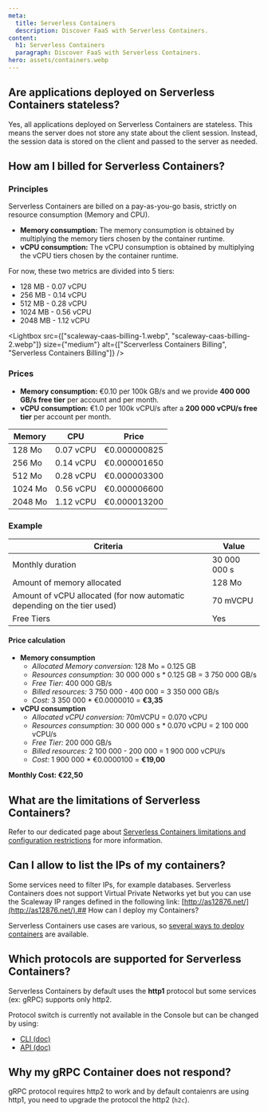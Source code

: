 ```yaml
---
meta:
  title: Serverless Containers
  description: Discover FaaS with Serverless Containers.
content:
  h1: Serverless Containers
  paragraph: Discover FaaS with Serverless Containers.
hero: assets/containers.webp
---
```


## Are applications deployed on Serverless Containers stateless?

Yes, all applications deployed on Serverless Containers are stateless. This means the server does not store any state about the client session. Instead, the session data is stored on the client and passed to the server as needed. 

## How am I billed for Serverless Containers?

### Principles


Serverless Containers are billed on a pay-as-you-go basis, strictly on resource consumption (Memory and CPU). 

* **Memory consumption:** The memory consumption is obtained by multiplying the memory tiers chosen by the container runtime.
* **vCPU consumption:** The vCPU consumption is obtained by multiplying the vCPU tiers chosen by the container runtime.

For now, these two metrics are divided into 5 tiers:
* 128 MB - 0.07 vCPU
* 256 MB - 0.14 vCPU
* 512 MB - 0.28 vCPU
* 1024 MB - 0.56 vCPU
* 2048 MB - 1.12 vCPU

<Lightbox src={["scaleway-caas-billing-1.webp", "scaleway-caas-billing-2.webp"]} size={"medium"}  alt={["Scerverless Containers Billing", "Serverless Containers Billing"]} />

### Prices 

* **Memory consumption:** €0.10 per 100k GB/s and we provide **400 000 GB/s free tier** per account and per month.
* **vCPU consumption:** €1.0 per 100k vCPU/s after a **200 000 vCPU/s free tier** per account per month.

| Memory  	| CPU       	| Price        	|
|---------	|-----------	|--------------	|
| 128 Mo  	| 0.07 vCPU 	| €0.000000825 	|
| 256 Mo  	| 0.14 vCPU 	| €0.000001650 	|
| 512 Mo  	| 0.28 vCPU 	| €0.000003300 	|
| 1024 Mo 	| 0.56 vCPU 	| €0.000006600 	|
| 2048 Mo 	| 1.12 vCPU 	| €0.000013200 	|

### Example

| Criteria                                                                 	| Value        	|
|--------------------------------------------------------------------------	|--------------	|
| Monthly duration                                                         	| 30 000 000 s 	|
| Amount of memory allocated                                               	| 128 Mo       	|
| Amount of vCPU allocated (for now automatic depending on the tier used) 	| 70 mVCPU      	|
| Free Tiers                                                               	| Yes          	|

#### Price calculation

* **Memory consumption**
    * *Allocated Memory conversion:* 128 Mo = 0.125 GB
    * *Resources consumption:* 30 000 000 s * 0.125 GB = 3 750 000 GB/s
    * *Free Tier:* 400 000 GB/s
    * *Billed resources:* 3 750 000 - 400 000 = 3 350 000 GB/s
    * *Cost:* 3 350 000 * €0.0000010 = **€3,35**
* **vCPU consumption**
    * *Allocated vCPU conversion:* 70mVCPU = 0.070 vCPU
    * *Resources consumption:* 30 000 000 s * 0.070 vCPU = 2 100 000 vCPU/s
    * *Free Tier:* 200 000 GB/s
    * *Billed resources:* 2 100 000 - 200 000 = 1 900 000 vCPU/s
    * *Cost:* 1 900 000 * €0.0000100 = **€19,00**

**Monthly Cost: €22,50**

## What are the limitations of Serverless Containers?

Refer to our dedicated page about [Serverless Containers limitations and configuration restrictions](/serverless/containers/reference-content/containers-limitations/) for more information.

## Can I allow to list the IPs of my containers?

Some services need to filter IPs, for example databases. Serverless Containers does not support Virtual Private Networks yet but you can use the Scaleway IP ranges defined in the following link: [http://as12876.net/](http://as12876.net/).## How can I deploy my Containers?

Serverless Containers use cases are various, so [several ways to deploy containers](/serverless/containers/reference-content/deploy-container/) are available.

## Which protocols are supported for Serverless Containers?

Serverless Containers by default uses the **http1** protocol but some services (ex: gRPC) supports only http2.

Protocol switch is currently not available in the Console but can be changed by using:
* [CLI (doc)](https://github.com/scaleway/scaleway-cli/blob/master/docs/commands/container.md#update-an-existing-container)
* [API (doc)](https://www.scaleway.com/en/developers/api/serverless-containers/)

## Why my gRPC Container does not respond?

gRPC protocol requires http2 to work and by default contaienrs are using http1, you need to upgrade the protocol the http2 (`h2c`).